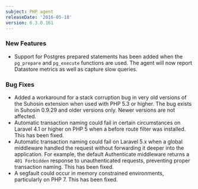 ```yaml
---
subject: PHP agent
releaseDate: '2016-05-18'
version: 6.3.0.161
---
```


### New Features

* Support for Postgres prepared statements has been added when the `pg_prepare` and `pg_execute` functions are used. The agent will now report Datastore metrics as well as capture slow queries.

### Bug Fixes

* Added a workaround for a stack corruption bug in very old versions of the Suhosin extension when used with PHP 5.3 or higher. The bug exists in Suhosin 0.9.29 and older versions only. Newer versions are not affected.
* Automatic transaction naming could fail in certain circumstances on Laravel 4.1 or higher on PHP 5 when a before route filter was installed. This has been fixed.
* Automatic transaction naming could fail on Laravel 5.x when a global middleware handled the request without forwarding it deeper into the application. For example, the default Authenticate middleware returns a `401 Forbidden` response to unauthenticated requests, preventing proper transaction naming. This has been fixed.
* A segfault could occur in memory constrained environments, particularly on PHP 7. This has been fixed.

